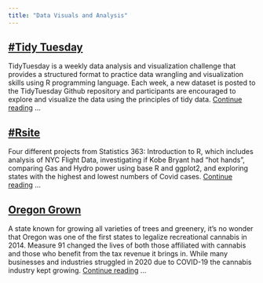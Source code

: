 ```yaml
---
title: "Data Visuals and Analysis"
---
```


## [#Tidy Tuesday](https://github.com/rbolt13/tidytuesday)

TidyTuesday is a weekly data analysis and visualization challenge that provides a structured format to practice data wrangling and visualization skills using R programming language. Each week, a new dataset is posted to the TidyTuesday Github repository and participants are encouraged to explore and visualize the data using the principles of tidy data. [Continue reading](https://github.com/rbolt13/tidytuesday) ...

## [#Rsite](https://rbolt13.github.io/rsite/index.html)

Four different projects from Statistics 363: Introduction to R, which includes analysis of NYC Flight Data, investigating if Kobe Bryant had "hot hands", comparing Gas and Hydro power using base R and ggplot2, and exploring states with the highest and lowest numbers of Covid cases. [Continue reading](https://rbolt13.github.io/rsite/index.html) ...

## [Oregon Grown](https://rbolt13.github.io/Oregon-Grown/)

A state known for growing all varieties of trees and greenery, it’s no wonder that Oregon was one of the first states to legalize recreational cannabis in 2014. Measure 91 changed the lives of both those affiliated with cannabis and those who benefit from the tax revenue it brings in. While many businesses and industries struggled in 2020 due to COVID-19 the cannabis industry kept growing. [Continue reading](https://rbolt13.github.io/Oregon-Grown/) ...
